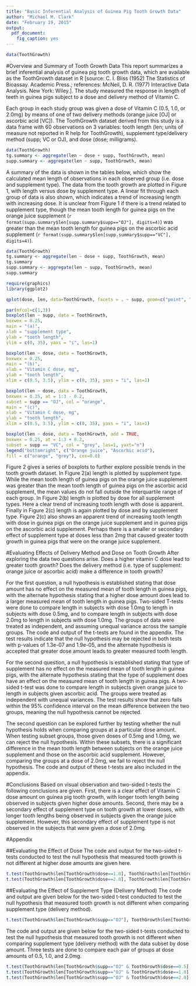 ```yaml
---
title: "Basic Inferential Analysis of Guinea Pig Tooth Growth Data"
author: "Michael M. Clark"
date: "February 19, 2015"
output:
  pdf_document: 
    fig_caption: yes
---
```

```r
data(ToothGrowth)
```

#Overview and Summary of Tooth Growth Data
This report summarizes a brief inferential analysis of guinea pig tooth growth data, which are available as the ToothGrowth dataset in R [source: C. I. Bliss (1952) The Statistics of Bioassay. Academic Press.; references: McNeil, D. R. (1977) Interactive Data Analysis. New York: Wiley.]. The study measured the response in length of teeth in guinea pigs subject to a dose and delivery method of Vitamin C. 

Each group in each study group was given a dose of Vitamin C (0.5, 1.0, or 2.0mg) by means of one of two delivery methods (orange juice [OJ] or ascorbic acid [VC]). The ToothGrowth dataset derived from this study is a data frame with 60 observations on 3 variables: tooth length (len; units of measure not reported in R help for ToothGrowth), supplement type/delivery method (supp; VC or OJ), and dose (dose; milligrams).

```r
data(ToothGrowth)
tg.summary <- aggregate(len ~ dose + supp, ToothGrowth, mean)
supp.summary <- aggregate(len ~ supp, ToothGrowth, mean)
```

A summary of the data is shown in the tables below, which show the calculated mean length of observations in each observed group (i.e. dose and supplement type).  The data from the tooth growth are plotted in Figure 1, with length versus dose by supplement type. A linear fit through each group of data is also shown, which indicates a trend of increasing length with increasing dose. It is unclear from Figure 1 if there is a trend related to supplement type, though the mean tooth length for guinea pigs on the orange juice supplement (`r format(supp.summary$len[supp.summary$supp=="OJ"], digits=4)`) was greater than the mean tooth length for guinea pigs on the ascorbic acid supplement (`r format(supp.summary$len[supp.summary$supp=="VC"], digits=4)`).

```r
data(ToothGrowth)
tg.summary <- aggregate(len ~ dose + supp, ToothGrowth, mean)
tg.summary
supp.summary <- aggregate(len ~ supp, ToothGrowth, mean)
supp.summary
```

```r
require(graphics)
library(ggplot2)

qplot(dose, len, data=ToothGrowth, facets = . ~ supp, geom=c("point", "smooth"), method="lm", xlab="Vitamin C dose, mg", ylab="tooth length")
```

```r
par(mfcol=c(1,3))
boxplot(len ~ supp, data = ToothGrowth,
boxwex = 0.25,
main = "(a)",
xlab = "supplement type",
ylab = "tooth length",
ylim = c(0, 35), yaxs = "i", las=1)

boxplot(len ~ dose, data = ToothGrowth,
boxwex = 0.25,
main = "(b)",
xlab = "Vitamin C dose, mg",
ylab = "tooth length",
xlim = c(0.5, 3.5), ylim = c(0, 35), yaxs = "i", las=1)

boxplot(len ~ dose, data = ToothGrowth,
boxwex = 0.25, at = 1:3 - 0.2,
subset = supp == "OJ", col = "orange",
main = "(c)",
xlab = "Vitamin C dose, mg",
ylab = "tooth length",
xlim = c(0.5, 3.5), ylim = c(0, 35), yaxs = "i", las=1)

boxplot(len ~ dose, data = ToothGrowth, add = TRUE,
boxwex = 0.25, at = 1:3 + 0.2,
subset = supp == "VC", col = "grey", las=1, yaxt="n")
legend("bottomright", c("Orange juice", "Ascorbic acid"),
fill = c("orange", "grey"), cex=0.8)
```

Figure 2 gives a series of boxplots to further explore possible trends in the tooth growth dataset. In Figure 2(a) length is plotted by supplement type. While the mean tooth length of guinea pigs on the orange juice supplement was greater than the mean tooth length of guinea pigs on the ascorbic acid supplement, the mean values do not fall outside the interquartile range of each group. In Figure 2(b) length is plotted by dose for all supplement types. Here a clear trend of increasing tooth length with dose is apparent. Finally in Figure 2(c) length is again plotted by dose and by supplement type. Figure 2(c) also shows an apparent trend of increasing tooth length with dose in guinea pigs on the orange juice supplement and in guinea pigs on the ascorbic acid supplement. Perhaps there is a smaller or secondary effect of supplement type at doses less than 2mg that caused greater tooth growth in guinea pigs that were on the orange juice supplement. 

#Evaluating Effects of Delivery Method and Dose on Tooth Growth
After exploring the data two questions arise. Does a higher vitamin C dose lead to greater tooth growth? Does the delivery method (i.e. type of supplement: orange juice or ascorbic acid) make a difference in tooth growth?

For the first question, a null hypothesis is established stating that dose amount has no effect on the measured mean of tooth length in guinea pigs, with the alternate hypothesis stating that a higher dose amount does lead to a larger measured mean of tooth length in guinea pigs. Two-sided T-tests were done to compare length in subjects with dose 1.0mg to length in subjects with dose 0.5mg, and to compare length in subjects with dose 2.0mg to length in subjects with dose 1.0mg. The groups of data were treated as independent, and assuming unequal variance across the sample groups. The code and output of the t-tests are found in the appendix. The test results indicate that the null hypothesis may be rejected in both tests with p-values of 1.3e-07 and 1.9e-05, and the alternate hypothesis is accepted that greater dose amount leads to greater measured tooth length.

For the second question, a null hypothesis is established stating that type of supplement has no effect on the measured mean of tooth length in guinea pigs, with the alternate hypothesis stating that the type of supplement does have an effect on the measured mean of tooth length in guinea pigs. A two-sided t-test was done to compare length in subjects given orange juice to length in subjects given ascorbic acid. The groups were treated as independent with unequal variances. The test results show that zero falls within the 95% confidence interval on the mean difference between the two groups, meaning the null hypothesis cannot be rejected.

The second question can be explored further by testing whether the null hypothesis holds when comparing groups at a particular dose amount. When testing subset groups, those given doses of 0.5mg and 1.0mg, we can reject the null hypothesis. Within these subsets, there is a significant difference in the mean tooth length between subjects on the orange juice supplement and those on the ascorbic acid supplement. However, comparing the groups at a dose of 2.0mg, we fail to reject the null hypothesis. The code and output of these t-tests are also included in the appendix.

#Conclusions
Based on visual observation and two-sided t-tests the following conclusions are given. First, there is a clear effect of Vitamin C dose amount on guinea pig tooth growth, with longer tooth length being observed in subjects given higher dose amounts. Second, there may be a secondary effect of supplement type on tooth growth at lower doses, with longer tooth lengths being observed in subjects given the orange juice supplement. However, this secondary effect of supplement type is not observed in the subjects that were given a dose of 2.0mg. 

#Appendix

##Evaluating the Effect of Dose
The code and output for the two-sided t-tests conducted to test the null hypothesis that measured tooth growth is not different at higher dose amounts are given here.
```r
t.test(ToothGrowth$len[ToothGrowth$dose==1.0], ToothGrowth$len[ToothGrowth$dose==0.5])
t.test(ToothGrowth$len[ToothGrowth$dose==2.0], ToothGrowth$len[ToothGrowth$dose==1.0])

```

##Evaluating the Effect of Supplement Type (Delivery Method)
The code and output are given below for the two-sided t-test conducted to test the null hypothesis that measured tooth growth is not different when comparing supplement type (delivery method).
```r
t.test(ToothGrowth$len[ToothGrowth$supp=="OJ"], ToothGrowth$len[ToothGrowth$supp=="VC"])
```

The code and output are given below for the two-sided t-tests conducted to test the null hypothesis that measured tooth growth is not different when comparing supplement type (delivery method) with the data subset by dose amount. Three tests are done to compare each pair of groups at dose amounts of 0.5, 1.0, and 2.0mg.
```r
t.test(ToothGrowth$len[ToothGrowth$supp=="OJ" & ToothGrowth$dose==0.5], ToothGrowth$len[ToothGrowth$supp=="VC" & ToothGrowth$dose==0.5])
t.test(ToothGrowth$len[ToothGrowth$supp=="OJ" & ToothGrowth$dose==1.0], ToothGrowth$len[ToothGrowth$supp=="VC" & ToothGrowth$dose==1.0])
t.test(ToothGrowth$len[ToothGrowth$supp=="OJ" & ToothGrowth$dose==2.0], ToothGrowth$len[ToothGrowth$supp=="VC" & ToothGrowth$dose==2.0])
```

